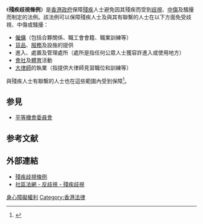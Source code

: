 {{Infobox legislation
| short_title = 殘疾歧視條例<br>{{small|Disability Discrimination Ordinance}}
| legislature = [[香港立法局|香港立法局]]
| image = Coat of arms of Hong Kong (1959–1997).svg
| imagesize = 
| imagealt = 
| caption = 
| long_title = 本條例旨在將基於任何人或其有聯繫人士的殘疾而在僱用、處所提供、敎育、加入合夥、獲得職工會或會社的會員資格、進入處所通道、進入敎育機構就讀、享用體育設施以至貨品、服務、設施的提供方面對該等人士的歧視定為違法作為；就針對殘疾人士和其有聯繫人士的騷擾及中傷訂定條文、擴大平等機會委員會的職權以包括基於任何人或其有聯繫人士的殘疾而對該等人士的歧視，及就相關目的訂定條文。<ref>{{Cite web|title=第487章 《殘疾歧視條例》Cap. 487 Disability Discrimination Ordinance|url=https://www.elegislation.gov.hk/hk/cap487!en-zh-Hant-HK?INDEX_CS=N|accessdate=2022-06-23|author=|date=|format=|publisher=電子版香港法例|language=}}</ref>。
| citation = {{Cite Hong Kong ordinance|487}}
| territorial_extent = 
| considered_by = 
| enacted_by = [[香港立法局|香港立法局]]
| date_enacted = {{startdate|1996|05|20}}
| date_passed = 
| date_passed2 = 
| date_assented = 
| royal_assent = 
| date_signed = 
| date_commenced = 
| date_of_expiry = 
| date_repealed = 
| administered_by = 
| bill = 弱能歧視條例草案<ref>{{cite web |title=Bill Database |url=https://app.legco.gov.hk/Bills/Chinese/billdetail.aspx?internalKey=00482%20%20%20%20%20%20%20%20%20%20%20%20%20&gazette=21/04/1995|publisher=香港立法局 |accessdate=2022-06-23 |archive-date=2022-06-23 |archive-url=https://web.archive.org/web/20220623011329/https://app.legco.gov.hk/Bills/English/billdetail.aspx?internalKey=04771+++++++++++++&gazette=24%2F08%2F1968|dead-url=no}}</ref>
| bill_citation = 
| bill_date = 
| introduced_by = [[食物及衞生局|衞生福利司]][[霍羅兆貞|霍羅兆貞]]
| 1st_reading = {{startdate|1995|05|23}}
| 2nd_reading = {{startdate|1995|07|27}}
| 3rd_reading = {{startdate|1995|07|28}}
| conf_committee_passed = 
| date_conf_committee = 
| white_paper = 
| committee_report = 
| amendments = 1997、2020
| repeals = 
| related_legislation = 
| summary = 
| keywords = 
| status = current
}}
《'''殘疾歧視條例'''》是[[香港政府|香港政府]]保障[[殘疾|殘疾]]人士避免因其殘疾而受到[[歧視|歧視]]、[[中傷|中傷]]及騷擾而制定的法例。該法例可以保障殘疾人士及與其有聯繫的人士在以下方面免受歧視、中傷或騷擾：

* [[僱傭|僱傭]]（包括合夥關係、職工會會籍、職業訓練等）
* [[貨品|貨品]]、[[服務|服務]]及設施的提供
* 進入、處置及管理處所（處所是指任何公眾人士獲容許進入或使用地方）
* [[會社|會社]]及[[體育|體育]]活動
* [[大律師|大律師]]的執業（指提供大律師見習職位和訓練等）

與殘疾人士有聯繫的人士也在這些範圍內受到保障<ref>{{cite news|url=http://www.eoc.org.hk/eoc/otherproject/chi/color/youthcorner/education/cop_edu/cop_edu_b.htm|title=殘疾歧視條例教育實務守則|publisher=平等機會委員會網站|date=|accessdate=2015-07-15|archive-date=2020-09-25|archive-url=https://web.archive.org/web/20200925183846/https://www.eoc.org.hk/eoc/otherproject/chi/color/youthcorner/education/cop_edu/cop_edu_b.htm|dead-url=no}}</ref>。

==参見==
* [[平等機會委員會|平等機會委員會]]

==参考文献==
{{reflist}}

==外部連結==
* [http://www.legislation.gov.hk/blis_pdf.nsf/6799165D2FEE3FA94825755E0033E532/E74E5D3C53F85103482575EF000ECF33/$FILE/CAP_487_c_b5.pdf 殘疾歧視條例] {{Wayback|url=http://www.legislation.gov.hk/blis_pdf.nsf/6799165D2FEE3FA94825755E0033E532/E74E5D3C53F85103482575EF000ECF33/$FILE/CAP_487_c_b5.pdf |date=20160805181616 }}
*[http://www.hkclic.org/tc/topics/antiDiscrimination/discrimination_due_to_disability/ 社區法網 - 反歧視 - 殘疾歧視] {{Wayback|url=http://www.hkclic.org/tc/topics/antiDiscrimination/discrimination_due_to_disability/ |date=20190122123508 }}
{{Portal|身心障礙}}

[[Category:身心障礙權利|]]
[[Category:香港法律|Category:香港法律]]